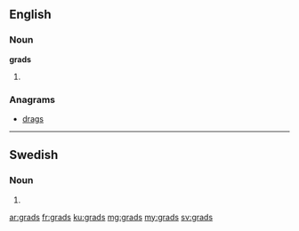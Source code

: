 ==English==

===Noun===
'''grads'''

# {{plural of|[[grad]]}}

===Anagrams===
* [[drags#English|drags]]

----

==Swedish==

===Noun===
{{head|sv|noun form}}

# {{sv-noun-form-indef-gen|grad}}

[[ar:grads]]
[[fr:grads]]
[[ku:grads]]
[[mg:grads]]
[[my:grads]]
[[sv:grads]]